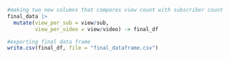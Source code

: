 


```r
#making two new columns that compares view count with subscriber count and video count
final_data |>
  mutate(view_per_sub = view/sub,
         view_per_video = view/video) -> final_df
```



```r
#exporting final data frame
write.csv(final_df, file = "final_dataframe.csv")
```

